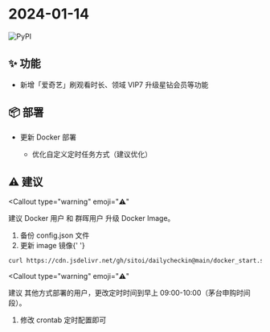 
# 2024-01-14

![PyPI](https://img.shields.io/badge/Pypi-v24.1.14-brightgreen)

## ✨ 功能

- 新增「爱奇艺」刷观看时长、领域 VIP7 升级星钻会员等功能

## 📦 部署

- 更新 Docker 部署

  - 优化自定义定时任务方式（建议优化）

## ⚠️ 建议

<Callout
  type="warning"
  emoji="⚠️"
>
  建议 Docker 用户 和 群晖用户 升级 Docker Image。
</Callout>

1. 备份 config.json 文件
2. 更新 image 镜像{' '}

```bash copy
curl https://cdn.jsdelivr.net/gh/sitoi/dailycheckin@main/docker_start.sh | bash
```

<Callout
  type="warning"
  emoji="⚠️"
>
  建议 其他方式部署的用户，更改定时时间到早上 09:00-10:00（茅台申购时间段）。
</Callout>

1. 修改 crontab 定时配置即可
